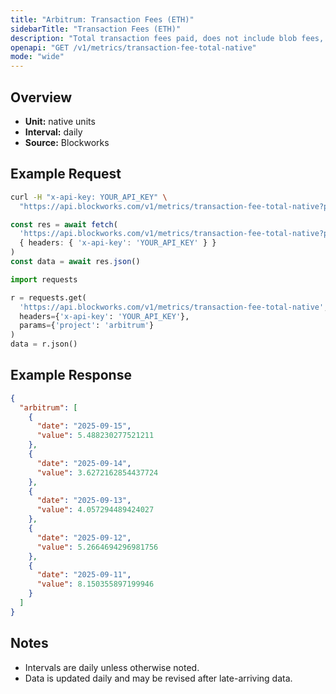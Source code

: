 ```yaml
---
title: "Arbitrum: Transaction Fees (ETH)"
sidebarTitle: "Transaction Fees (ETH)"
description: "Total transaction fees paid, does not include blob fees, out-of-protocol tips, or additional sources of revenue"
openapi: "GET /v1/metrics/transaction-fee-total-native"
mode: "wide"
---
```


## Overview

- **Unit:** native units
- **Interval:** daily
- **Source:** Blockworks

## Example Request

<CodeGroup>

```bash cURL
curl -H "x-api-key: YOUR_API_KEY" \
  "https://api.blockworks.com/v1/metrics/transaction-fee-total-native?project=arbitrum"
```

```typescript TypeScript
const res = await fetch(
  'https://api.blockworks.com/v1/metrics/transaction-fee-total-native?project=arbitrum',
  { headers: { 'x-api-key': 'YOUR_API_KEY' } }
)
const data = await res.json()
```

```python Python
import requests

r = requests.get(
  'https://api.blockworks.com/v1/metrics/transaction-fee-total-native',
  headers={'x-api-key': 'YOUR_API_KEY'},
  params={'project': 'arbitrum'}
)
data = r.json()
```

</CodeGroup>

## Example Response

```json
{
  "arbitrum": [
    {
      "date": "2025-09-15",
      "value": 5.488230277521211
    },
    {
      "date": "2025-09-14",
      "value": 3.6272162854437724
    },
    {
      "date": "2025-09-13",
      "value": 4.057294489424027
    },
    {
      "date": "2025-09-12",
      "value": 5.2664694296981756
    },
    {
      "date": "2025-09-11",
      "value": 8.150355897199946
    }
  ]
}
```

## Notes
- Intervals are daily unless otherwise noted.
- Data is updated daily and may be revised after late-arriving data.